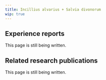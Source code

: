 ---
title: Incillius alvarius + Salvia divonorum
wip: true
---

## Experience reports

This page is still being written.

## Related research publications

This page is still being written.


